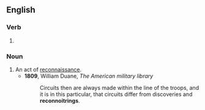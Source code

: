==English==

===Verb===
{{head|en|present participle}}

# {{present participle of|reconnoitre|lang=en|nocat=1}}

===Noun===
{{en-noun}}

# An act of [[reconnaissance]].
#* '''1809''', William Duane, ''The American military library''
#*: Circuits then are always made within the line of the troops, and it is in this particular, that circuits differ from discoveries and '''reconnoitrings'''.